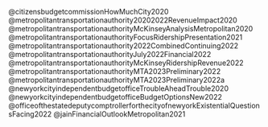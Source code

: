 @citizensbudgetcommissionHowMuchCity2020
@metropolitantransportationauthority20202022RevenueImpact2020
@metropolitantransportationauthorityMcKinseyAnalysisMetropolitan2020
@metropolitantransportationauthorityFocusRidershipPresentation2021
@metropolitantransportationauthority2022CombinedContinuing2022
@metropolitantransportationauthorityJuly2022Financial2022
@metropolitantransportationauthorityMcKinseyRidershipRevenue2022
@metropolitantransportationauthorityMTA2023Preliminary2022
@metropolitantransportationauthorityMTA2023Preliminary2022a
@newyorkcityindependentbudgetofficeTroubleAheadTrouble2020
@newyorkcityindependentbudgetofficeBudgetOptionsNew2022
@officeofthestatedeputycomptrollerforthecityofnewyorkExistentialQuestionsFacing2022
@jainFinancialOutlookMetropolitan2021
